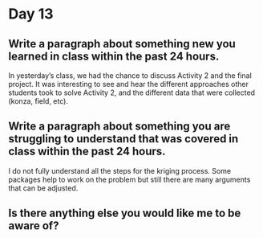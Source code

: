 
# Day 13

## Write a paragraph about something new you learned in class within the past 24 hours.

In yesterday's class, we had the chance to discuss Activity 2 and the final project. It was interesting to see and hear the different approaches other students took to solve Activity 2, and the different data that were collected (konza, field, etc).

## Write a paragraph about something you are struggling to understand that was covered in class within the past 24 hours.

I do not fully understand all the steps for the kriging process. Some packages help to work on the problem but still there are many arguments that can be adjusted.

## Is there anything else you would like me to be aware of?























